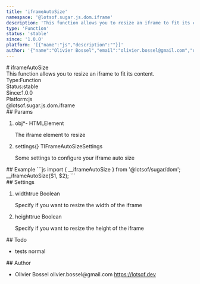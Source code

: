 ```yaml
---
title: 'iframeAutoSize'
namespace: '@lotsof.sugar.js.dom.iframe'
description: 'This function allows you to resize an iframe to fit its content.'
type: 'Function'
status: 'stable'
since: '1.0.0'
platform: '[{"name":"js","description":""}]'
author: '{"name":"Olivier Bossel","email":"olivier.bossel@gmail.com","url":"https://lotsof.dev"}'
---
```

<div class="docmap-mdx">
# iframeAutoSize
<div class="_description typo-lead typo-format">
This function allows you to resize an iframe to fit its content.
</div>
<div class="_metas">
<div class="_type"><span class="_type-label">Type:</span><span class="_type-value">Function</span></div>
<div class="_status"><span class="_status-label">Status:</span><span class="_status-value -stable">stable</span></div>
<div class="_since"><span class="_since-label">Since:</span><span class="_since-value">1.0.0</span></div>
<div class="_platform"><span class="_platform-label">Platform:</span><span class="_platform-value -js">js</span></div>
</div>
<div class="_namespace">@lotsof.sugar.js.dom.iframe</div>
<div class="_params">
## Params
<ol class="_list">
<li class="_item">
<span class="_name">obj<span class="_required">*</span></span><span class="_default">-</span> <span class="_type">HTMLElement</span>
<p class="_description">The iframe element to resize</p>
</li>
<li class="_item">
<span class="_name">settings</span><span class="_default">&lcub;&rcub;</span> <span class="_type">TIFrameAutoSizeSettings</span>
<p class="_description">Some settings to configure your iframe auto size</p>
</li>
</ol>
</div>
<div class="_examples">
## Example
```js
import { __iframeAutoSize } from '@lotsof/sugar/dom';
__iframeAutoSize($1, $2);
```
</div>
<div class="_settings">
## Settings
<ol class="_list">
<li class="_item">
<span class="_name">width</span><span class="_default">true</span> <span class="_type">Boolean</span>
<p class="_description">Specify if you want to resize the width of the iframe</p>
</li>
<li class="_item">
<span class="_name">height</span><span class="_default">true</span> <span class="_type">Boolean</span>
<p class="_description">Specify if you want to resize the height of the iframe</p>
</li>
</ol>
</div>
<div class="_todo">
## Todo
<ul class="_list">
<li class="_item">
<span class="_description">tests</span>
<span class="_priority -normal">normal</span>
</li>
</ul>
</div>
<div class="_author">
## Author
<ul class="_list">
<li class="_item">
<span class="_name">Olivier Bossel</span>
<span class="_email">olivier.bossel@gmail.com</span>
<a href="https://lotsof.dev" target="_blank" class="_url">https://lotsof.dev</a>
</li>
</ul>
</div>
</div>